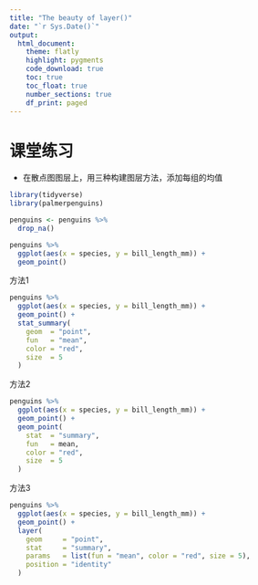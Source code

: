 ```yaml
---
title: "The beauty of layer()"
date: "`r Sys.Date()`"
output: 
  html_document:
    theme: flatly
    highlight: pygments
    code_download: true
    toc: true
    toc_float: true
    number_sections: true
    df_print: paged
---
```




# 课堂练习

- 在散点图图层上，用三种构建图层方法，添加每组的均值
```r
library(tidyverse)
library(palmerpenguins)

penguins <- penguins %>% 
  drop_na()
```


```r
penguins %>% 
  ggplot(aes(x = species, y = bill_length_mm)) +
  geom_point() 
```




方法1
```r
penguins %>% 
  ggplot(aes(x = species, y = bill_length_mm)) +
  geom_point() +
  stat_summary(
    geom  = "point",
    fun   = "mean",
    color = "red", 
    size  = 5
  )
```




方法2
```r
penguins %>% 
  ggplot(aes(x = species, y = bill_length_mm)) +
  geom_point() +
  geom_point(
    stat  = "summary",
    fun   = mean,
    color = "red",
    size  = 5
  )
```




方法3
```r
penguins %>% 
  ggplot(aes(x = species, y = bill_length_mm)) +
  geom_point() +
  layer(
    geom     = "point",
    stat     = "summary",
    params   = list(fun = "mean", color = "red", size = 5),
    position = "identity"
  )
```





